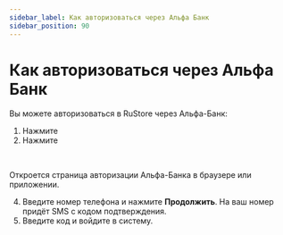 ```yaml
---
sidebar_label: Как авторизоваться через Альфа Банк
sidebar_position: 90
---
```


# Как авторизоваться через Альфа Банк

Вы можете авторизоваться в RuStore через Альфа-Банк:

1. Нажмите 
3. Нажмите  


&nbsp;

Откроется страница авторизации Альфа-Банка в браузере или приложении.




4. Введите номер телефона и нажмите **Продолжить**. На ваш номер придёт SMS с кодом подтверждения. 
5. Введите код и войдите в систему.